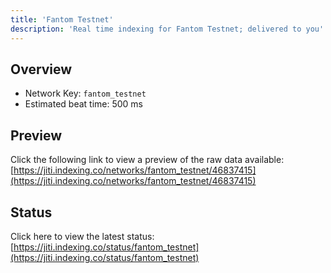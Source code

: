 ```yaml
---
title: 'Fantom Testnet'
description: 'Real time indexing for Fantom Testnet; delivered to you'
---
```


## Overview
- Network Key: `fantom_testnet`
- Estimated beat time: 500 ms

## Preview
Click the following link to view a preview of the raw data available: [https://jiti.indexing.co/networks/fantom_testnet/46837415](https://jiti.indexing.co/networks/fantom_testnet/46837415)

## Status
Click here to view the latest status: [https://jiti.indexing.co/status/fantom_testnet](https://jiti.indexing.co/status/fantom_testnet)
